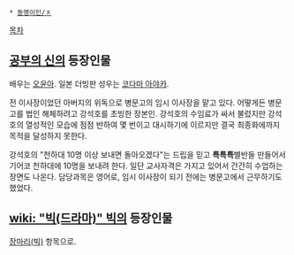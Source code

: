  * [[동명이인/ㅈ]]

[[목차]]
== [[공부의 신]]의 등장인물 ==
배우는 [[오윤아]]. 일본 더빙판 성우는 [[코다마 아야카]].

전 이사장이었던 아버지의 위독으로 병문고의 임시 이사장을 맡고 있다. 어떻게든 병문고를 법인 해체하려고 강석호를 초빙한 장본인. 강석호의 수임료가 싸서 불렀지만 강석호의 열성적인 모습에 점점 반하여 몇 번이고 대시하기에 이르지만 결국 최종화에까지 목적을 달성하지 못한다.

강석호의 "천하대 10명 이상 보내면 돌아오겠다"는 드립을 믿고 '''특특특'''별반들 만들어서 기어코 천하대에 10명을 보내려 한다. 일단 교사자격은 가지고 있어서 간간히 수업하는 장면도 나온다. 담당과목은 영어로, 임시 이사장이 되기 전에는 병문고에서 근무하기도 했었다.

== [[wiki: "빅(드라마)" 빅]]의 등장인물 ==
[[장마리(빅)]] 항목으로.
